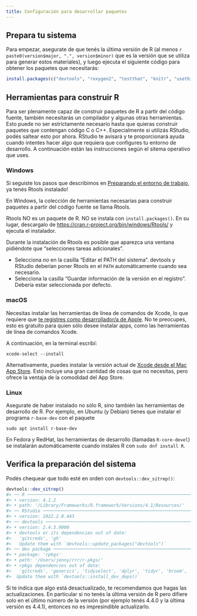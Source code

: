 ```yaml
---
title: Configuración para desarrollar paquetes
---
```


## Prepara tu sistema {#setup-prep}

Para empezar, asegurate de que tenés la última versión de R (al menos `r paste0(version$major, ".", version$minor)` que es la versión que se utiliza para generar estos materiales), y luego ejecuta el siguiente código para obtener los paquetes que necesitarás:

```r
install.packages(c("devtools", "roxygen2", "testthat", "knitr", "usethis"))
```

## Herramientas para construir R {#setup-tools}

Para ser plenamente capaz de construir paquetes de R a partir del código fuente, también necesitarás un compilador y algunas otras herramientas.
Esto puede no ser estrictamente necesario hasta que quieras construir paquetes que contengan código C o C++.
Especialmente si utilizás RStudio, podés saltear esto por ahora.
RStudio te avisará y te proporcionará ayuda cuando intentes hacer algo que requiera que configures tu entorno de desarrollo.
A continuación están las instrucciones según el sitema operativo que uses.

### Windows

::: importante

Si seguiste los pasos que describimos en [Preparando el entorno de trabajo](B_config_pk.qmd), ya tenés Rtools instalado!
:::

En Windows, la colección de herramientas necesarias para construir paquetes a partir del código fuente se llama Rtools.

Rtools NO es un paquete de R.
NO se instala con `install.packages()`.
En su lugar, descargalo de <https://cran.r-project.org/bin/windows/Rtools/> y ejecuta el instalador.

Durante la instalación de Rtools es posible que aparezca una ventana pidiéndote que "selecciones tareas adicionales".

- Selecciona *no* en la casilla "Editar el PATH del sistema". devtools y RStudio deberían poner Rtools en el `PATH` automáticamente cuando sea necesario.
- Selecciona la casilla "Guardar información de la versión en el registro". Debería estar seleccionada por defecto.

### macOS

Necesitas instalar las herramientas de línea de comandos de Xcode, lo que requiere que [te registres como desarrollador/a de Apple](https://developer.apple.com/programs/enroll/). No te preocupes, esto es gratuito para quien sólo desee instalar apps, como las herramientas de línea de comandos Xcode. 

A continuación, en la terminal escribí:

```shell
xcode-select --install
```

Alternativamente, puedes instalar la versión actual de [Xcode desde el Mac App Store](https://itunes.apple.com/ca/app/xcode/id497799835?mt=12).
Esto incluye una gran cantidad de cosas que no necesitas, pero ofrece la ventaja de la comodidad del App Store.

### Linux

Asegurate de haber instalado no sólo R, sino también las herramientas de desarrollo de R.
Por ejemplo, en Ubuntu (y Debian) tienes que instalar el programa `r-base-dev` con el paquete

```
sudo apt install r-base-dev
```

En Fedora y RedHat, las herramientas de desarrollo (llamadas `R-core-devel`) se instalarán automáticamente cuando instales R con `sudo dnf install R`.

## Verifica la preparación del sistema

Podés chequear que todo esté en orden con `devtools::dev_sitrep()`:

```r
devtools::dev_sitrep()
#> ── R ───────────────────────────────────────────────────────────────────────
#> • version: 4.1.2
#> • path: '/Library/Frameworks/R.framework/Versions/4.1/Resources/'
#> ── RStudio ─────────────────────────────────────────────────────────────────
#> • version: 2022.2.0.443
#> ── devtools ────────────────────────────────────────────────────────────────
#> • version: 2.4.3.9000
#> • devtools or its dependencies out of date:
#>   'gitcreds', 'gh'
#>   Update them with `devtools::update_packages("devtools")`
#> ── dev package ─────────────────────────────────────────────────────────────
#> • package: 'rpkgs'
#> • path: '/Users/jenny/rrr/r-pkgs/'
#> • rpkgs dependencies out of date:
#>   'gitcreds', 'generics', 'tidyselect', 'dplyr', 'tidyr', 'broom', 'gh'
#>  Update them with `devtools::install_dev_deps()`
```

Si te indica que algo está desactualizado, te recomendamos que hagas las actualizaciones. En particular si no tenés la última versión de R pero difiere solo en el último número de la versión (por ejemplo tenés 4.4.0 y la última versión es 4.4.1), entonces no es impresindible actualizarlo.


